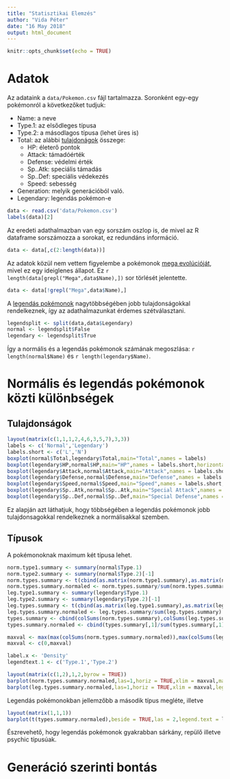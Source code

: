 ```yaml
---
title: "Statisztikai Elemzés"
author: "Vida Péter"
date: "16 May 2018"
output: html_document
---
```


```r
knitr::opts_chunk$set(echo = TRUE)
```

# Adatok
Az adataink a `data/Pokemon.csv` fájl tartalmazza. Soronként egy-egy pokémonról a következőket tudjuk:

* Name: a neve
* Type.1: az elsődleges típusa
* Type.2: a másodlagos típusa (lehet üres is)
* Total: az alábbi [tulajdonágok](https://bulbapedia.bulbagarden.net/wiki/Statistic) összege:
  + HP: életerő pontok
  + Attack: támadóérték
  + Defense: védelmi érték
  + Sp..Atk: speciális támadás
  + Sp..Def: speciális védekezés
  + Speed: sebesség
* Generation: melyik generációból való.
* Legendary: legendás pokémon-e

```r
data <- read.csv('data/Pokemon.csv')
labels(data)[2]
```

Az eredeti adathalmazban van egy sorszám oszlop is, de mivel az R dataframe sorszámozza a sorokat, ez redundáns információ.

```r
data <- data[,c(2:length(data))]
```

Az adatok közül nem vettem figyelembe a pokémonok [mega evolúcióját](https://bulbapedia.bulbagarden.net/wiki/Mega_Evolution), mivel ez egy ideiglenes állapot. Ez `r length(data[grepl("Mega",data$Name),])` sor törlését jelentette.

```r
data <- data[!grepl("Mega",data$Name),]
```

A [legendás pokémonok](https://bulbapedia.bulbagarden.net/wiki/Legendary_Pokémon) nagytöbbségében jobb tulajdonságokkal rendelkeznek, így az adathalmazunkat érdemes szétválasztani.

```r
legendsplit <- split(data,data$Legendary)
normal <- legendsplit$False
legendary <- legendsplit$True
```

Így a normális és a legendás pokémonok számának megoszlása: `r length(normal$Name)` és `r length(legendary$Name)`.

# Normális és legendás pokémonok közti különbségek

## Tulajdonságok

```r
layout(matrix(c(1,1,1,2,4,6,3,5,7),3,3))
labels <- c('Normal','Legendary')
labels.short <- c('L','N')
boxplot(normal$Total,legendary$Total,main="Total",names = labels)
boxplot(legendary$HP,normal$HP,main="HP",names = labels.short,horizontal = TRUE)
boxplot(legendary$Attack,normal$Attack,main="Attack",names = labels.short,horizontal = TRUE)
boxplot(legendary$Defense,normal$Defense,main="Defense",names = labels.short,horizontal = TRUE)
boxplot(legendary$Speed,normal$Speed,main="Speed",names = labels.short,horizontal = TRUE)
boxplot(legendary$Sp..Atk,normal$Sp..Atk,main="Special Attack",names = labels.short,horizontal = TRUE)
boxplot(legendary$Sp..Def,normal$Sp..Def,main="Special Defense",names = labels.short,horizontal = TRUE)
```

Ez alapján azt láthatjuk, hogy többségében a legendás pokémonok jobb tulajdonsagokkal rendelkeznek a normálisakkal szemben.

## Típusok

A pokémonoknak maximum két típusa lehet.

```r
norm.type1.summary <- summary(normal$Type.1)
norm.type2.summary <- summary(normal$Type.2)[-1]
norm.types.summary <- t(cbind(as.matrix(norm.type1.summary),as.matrix(norm.type2.summary)))
norm.types.summary.normaled <- norm.types.summary/sum(norm.types.summary)
leg.type1.summary <- summary(legendary$Type.1)
leg.type2.summary <- summary(legendary$Type.2)[-1]
leg.types.summary <- t(cbind(as.matrix(leg.type1.summary),as.matrix(leg.type2.summary)))
leg.types.summary.normaled <- leg.types.summary/sum(leg.types.summary)
types.summary <- cbind(colSums(norm.types.summary),colSums(leg.types.summary))
types.summary.normaled <- cbind(types.summary[,1]/sum(types.summary[,1]),types.summary[,2]/sum(types.summary[,2]))

maxval <- max(max(colSums(norm.types.summary.normaled)),max(colSums(leg.types.summary.normaled)))
maxval <- c(0,maxval)

label.x <- 'Density'
legendtext.1 <- c('Type.1','Type.2')

layout(matrix(c(1,2),1,2,byrow = TRUE))
barplot(norm.types.summary.normaled,las=1,horiz = TRUE,xlim = maxval,main = 'Types in normal pokemons',xlab = label.x)
barplot(leg.types.summary.normaled,las=1,horiz = TRUE,xlim = maxval,legend.text = legendtext.1,main = 'Types in legendary pokemons',xlab = label.x)
```

Legendás pokémonokban jellemzőbb a második típus megléte, illetve

```r
layout(matrix(1,1,1))
barplot(t(types.summary.normaled),beside = TRUE,las = 2,legend.text = labels)
```

Észrevehető, hogy legendás pokémonok gyakrabban sárkány, repülő illetve psychic típusúak.

# Generáció szerinti bontás
